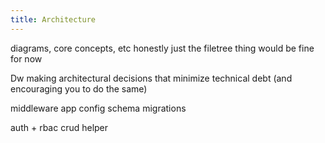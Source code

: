```yaml
---
title: Architecture
---
```


diagrams, core concepts, etc
honestly just the filetree thing would be fine for now

Dw making architectural decisions that minimize technical debt (and encouraging you to do the same)


middleware
app config
schema
migrations

auth + rbac
crud helper